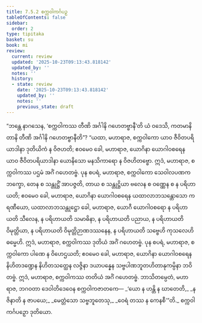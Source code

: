 ```yaml
---
title: 7.5.2 စက္ကဝါကင်္ဂပဉှ
tableOfContents: false
sidebar:
  order: 2
type: tipitaka
basket: su
book: mi
review:
  current: review
  updated: '2025-10-23T09:13:43.818142'
  updated_by: ''
  notes: ''
  history:
  - state: review
    date: '2025-10-23T09:13:43.818142'
    updated_by: ''
    notes: ''
    previous_state: draft
---
```



<ReviewStatus review={frontmatter.review} showDetails={true} />

<HypothesisAnnotation frontmatter={frontmatter} />

<DynamicBreadcrumb />

<Division number="266" book="mi" e="ch" v="28">

<Paragraph number="1896" book="mi">
“ဘန္တေ နာဂသေန, ‘စက္ကဝါကဿ တီဏိ အင်္ဂါနိ ဂဟေတဗ္ဗာနီ’တိ ယံ ဝဒေသိ, ကတမာနိ တာနိ တီဏိ အင်္ဂါနိ ဂဟေတဗ္ဗာနီတိ”? “ယထာ, မဟာရာဇ, စက္ကဝါကော ယာဝ ဇီဝိတပရိယာဒါနာ ဒုတိယိကံ န ဝိဇဟတိ; ဧဝမေဝ ခေါ, မဟာရာဇ, ယောဂိနာ ယောဂါဝစရေန ယာဝ ဇီဝိတပရိယာဒါနာ ယောနိသော မနသိကာရော န ဝိဇဟိတဗ္ဗော. ဣဒံ, မဟာရာဇ, စက္ကဝါကဿ ပဌမံ အင်္ဂံ ဂဟေတဗ္ဗံ.
</Paragraph>

<Paragraph number="1897" book="mi">
ပုန စပရံ, မဟာရာဇ, စက္ကဝါကော သေဝါလပဏကဘက္ခော, တေန စ သန္တုဋ္ဌိံ အာပဇ္ဇတိ, တာယ စ သန္တုဋ္ဌိယာ ဗလေန စ ဝဏ္ဏေန စ န ပရိဟာယတိ; ဧဝမေဝ ခေါ, မဟာရာဇ, ယောဂိနာ ယောဂါဝစရေန ယထာလာဘသန္တောသော ကရဏီယော, ယထာလာဘသန္တုဋ္ဌော ခေါ, မဟာရာဇ, ယောဂီ ယောဂါဝစရော န ပရိဟာယတိ သီလေန, န ပရိဟာယတိ သမာဓိနာ, န ပရိဟာယတိ ပညာယ, န ပရိဟာယတိ ဝိမုတ္တိယာ, န ပရိဟာယတိ ဝိမုတ္တိဉာဏဒဿနေန, န ပရိဟာယတိ သဗ္ဗေဟိ ကုသလေဟိ ဓမ္မေဟိ. ဣဒံ, မဟာရာဇ, စက္ကဝါကဿ ဒုတိယံ အင်္ဂံ ဂဟေတဗ္ဗံ.
</Paragraph>

<Paragraph number="1898" book="mi">
ပုန စပရံ, မဟာရာဇ, စက္ကဝါကော ပါဏေ န ဝိဟေဌယတိ; ဧဝမေဝ ခေါ, မဟာရာဇ, ယောဂိနာ ယောဂါဝစရေန နိဟိတဒဏ္ဍေန နိဟိတသတ္ထေန လဇ္ဇိနာ ဒယာပန္နေန သဗ္ဗပါဏဘူတဟိတာနုကမ္ပိနာ ဘဝိတဗ္ဗံ. ဣဒံ, မဟာရာဇ, စက္ကဝါကဿ တတိယံ အင်္ဂံ ဂဟေတဗ္ဗံ. ဘာသိတမ္ပေတံ, မဟာရာဇ, ဘဂဝတာ ဒေဝါတိဒေဝေန စက္ကဝါကဇာတကေ—
</Paragraph>

<Paragraph number="1899" type="verses" book="mi">
_‘ယော န ဟန္တိ န ဃာတေတိ,_  
_န ဇိနာတိ န ဇာပယေ;_  
_မေတ္တံသော သဗ္ဗဘူတေသု,_  
_ဝေရံ တဿ န ကေနစီ’”တိ._  


</Paragraph>
</Division>

<Paragraph number="1900" type="center" book="mi">
စက္ကဝါကင်္ဂပဉှော ဒုတိယော.
</Paragraph>